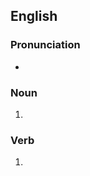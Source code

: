 ==English==

===Pronunciation===
* {{rhymes|ɒbz|lang=en}}

===Noun===
{{head|en|noun plural form}}

# {{plural of|swab|lang=en}}

===Verb===
{{head|en|verb form}}

# {{en-third-person singular of|swab}}